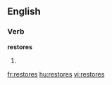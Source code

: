 
==English==

===Verb===
'''restores'''

# {{third-person singular of|[[restore]]}}

[[fr:restores]]
[[hu:restores]]
[[vi:restores]]